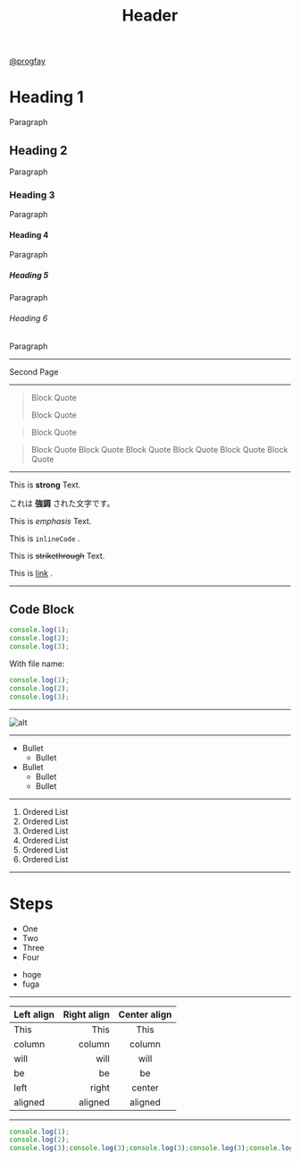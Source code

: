 
<Head>
  <title>My Presentation</title>
</Head>

<Header>

# Header

</Header>

<Footer>

[@progfay](https://twitter.com/progfay)

</Footer>

<!--  -->

# Heading 1

Paragraph

## Heading 2

Paragraph

### Heading 3

Paragraph

#### Heading 4

Paragraph

##### Heading 5

Paragraph

###### Heading 6

Paragraph

---

Second Page

---

> Block Quote
>
> Block Quote

> Block Quote

> Block Quote
> Block Quote
> Block Quote
> Block Quote
> Block Quote
> Block Quote

---

This is **strong** Text.

これは **強調** された文字です。

This is _emphasis_ Text.

This  is `inlineCode` .

This  is ~~strikethrough~~ Text.

This is [link](https://example.com) .

---

## Code Block

```js
console.log(1);
console.log(2);
console.log(3);
```

With file name:

```js:fileName.js
console.log(1);
console.log(2);
console.log(3);
```

---

![alt](https://mdx-logo.now.sh)

---

- Bullet
  - Bullet
- Bullet
  - Bullet
  - Bullet

---

1. Ordered List
1. Ordered List
  1. Ordered List
1. Ordered List
  1. Ordered List
  1. Ordered List

---

# Steps

<Steps>

- One
- Two
- Three
- Four

</Steps>

<Notes>

- hoge
- fuga

</Notes>

---

| Left align | Right align | Center align |
|:-----------|------------:|:------------:|
| This       | This        | This         |
| column     | column      | column       |
| will       | will        | will         |
| be         | be          | be           |
| left       | right       | center       |
| aligned    | aligned     | aligned      |

---

<CodeSlide>

```js
console.log(1);
console.log(2);
console.log(3);console.log(3);console.log(3);console.log(3);console.log(3);
```

```diff 1:2 subtitle="log 1"
```

```diff 3 subtitle="log 3"
```

</CodeSlide>
